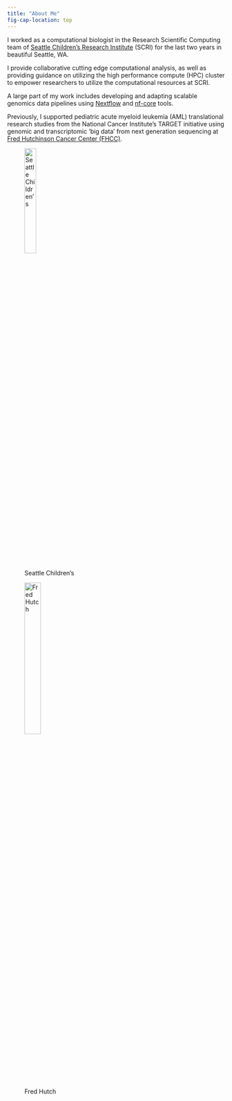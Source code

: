 ```yaml
---
title: "About Me"
fig-cap-location: top
---
```


I worked as a computational biologist in the Research Scientific Computing team of [Seattle Children's Research Institute](https://www.seattlechildrens.org/research/) (SCRI) for the last two years in beautiful Seattle, WA.

I provide collaborative cutting edge computational analysis, as well as providing guidance on utilizing the high performance compute (HPC) cluster to empower researchers to utilize the computational resources at SCRI. 

A large part of my work includes developing and adapting scalable genomics data pipelines using [Nextflow](https://www.nextflow.io/) and [nf-core](https://nf-co.re/) tools.

Previously, I supported pediatric acute myeloid leukemia (AML) translational research studies from the National Cancer Institute's TARGET initiative using genomic and transcriptomic 'big data' from next generation sequencing at [Fred Hutchinson Cancer Center (FHCC)](https://research.fredhutch.org/meshinchi/en.html).

::: {layout-ncol=2 fig-align="center"}

![Seattle Children's](https://avatars.githubusercontent.com/u/142536514?s=400&u=810a934e46632e7e43b59542f54828445fb85319&v=4){width=25%}


![Fred Hutch](https://www.iths.org/resources/wp-content/sabai/sites/9/File/files/da2ba682802d0889f923d7ff9e832ac5.jpg){width=30%}

:::
